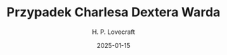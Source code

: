 ---
title: "Przypadek Charlesa Dextera Warda"
author: "H. P. Lovecraft"
published: true
status: "listened"
date: "2025-01-15"
bookType: "audiobook"
tag: "Literature"
cover: "/books/lovecraft-dexter.webp"
---